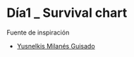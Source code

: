 # Día1 _ Survival chart

Fuente de inspiración 

- [Yusnelkis Milanés Guisado](https://www.linkedin.com/in/yusnelkis/)